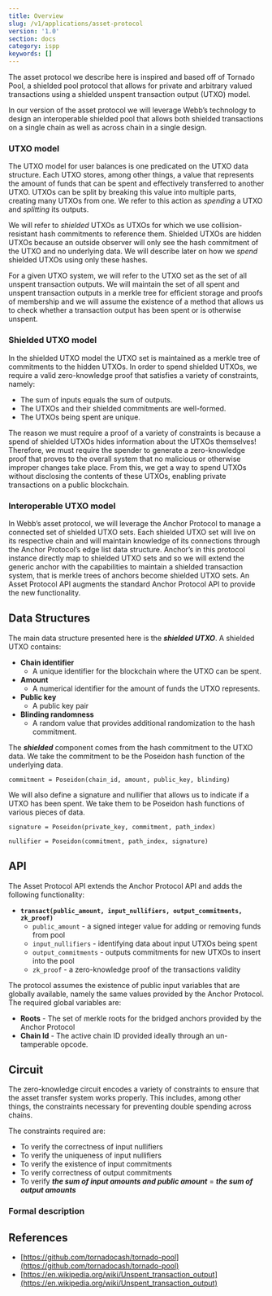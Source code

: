 ```yaml
---
title: Overview
slug: /v1/applications/asset-protocol
version: '1.0'
section: docs
category: ispp
keywords: []
---
```



The asset protocol we describe here is inspired and based off of Tornado Pool, a shielded pool protocol that allows for private and arbitrary valued transactions using a shielded unspent transaction output (UTXO) model.

In our version of the asset protocol we will leverage Webb’s technology to design an interoperable shielded pool that allows both shielded transactions on a single chain as well as across chain in a single design.

### UTXO model

The UTXO model for user balances is one predicated on the UTXO data structure. Each UTXO stores, among other things, a value that represents the amount of funds that can be spent and effectively transferred to another UTXO. UTXOs can be split by breaking this value into multiple parts, creating many UTXOs from one. We refer to this action as _spending_ a UTXO and _splitting_ its outputs.

We will refer to _shielded_ UTXOs as UTXOs for which we use collision-resistant hash commitments to reference them. Shielded UTXOs are hidden UTXOs because an outside observer will only see the hash commitment of the UTXO and no underlying data. We will describe later on how we _spend_ shielded UTXOs using only these hashes.

For a given UTXO system, we will refer to the UTXO set as the set of all unspent transaction outputs. We will maintain the set of all spent and unspent transaction outputs in a merkle tree for efficient storage and proofs of membership and we will assume the existence of a method that allows us to check whether a transaction output has been spent or is otherwise unspent.

### Shielded UTXO model

In the shielded UTXO model the UTXO set is maintained as a merkle tree of commitments to the hidden UTXOs. In order to spend shielded UTXOs, we require a valid zero-knowledge proof that satisfies a variety of constraints, namely:

- The sum of inputs equals the sum of outputs.
- The UTXOs and their shielded commitments are well-formed.
- The UTXOs being spent are unique.

The reason we must require a proof of a variety of constraints is because a spend of shielded UTXOs hides information about the UTXOs themselves! Therefore, we must require the spender to generate a zero-knowledge proof that proves to the overall system that no malicious or otherwise improper changes take place. From this, we get a way to spend UTXOs without disclosing the contents of these UTXOs, enabling private transactions on a public blockchain.

### Interoperable UTXO model

In Webb’s asset protocol, we will leverage the Anchor Protocol to manage a connected set of shielded UTXO sets. Each shielded UTXO set will live on its respective chain and will maintain knowledge of its connections through the Anchor Protocol’s edge list data structure. Anchor’s in this protocol instance directly map to shielded UTXO sets and so we will extend the generic anchor with the capabilities to maintain a shielded transaction system, that is merkle trees of anchors become shielded UTXO sets. An Asset Protocol API augments the standard Anchor Protocol API to provide the new functionality.

## Data Structures

The main data structure presented here is the **_shielded UTXO_**. A shielded UTXO contains:

- **Chain identifier**
  - A unique identifier for the blockchain where the UTXO can be spent.
- **Amount**
  - A numerical identifier for the amount of funds the UTXO represents.
- **Public key**
  - A public key pair
- **Blinding randomness**
  - A random value that provides additional randomization to the hash commitment.

The **_shielded_** component comes from the hash commitment to the UTXO data. We take the commitment to be the Poseidon hash function of the underlying data.

```
commitment = Poseidon(chain_id, amount, public_key, blinding)
```

We will also define a signature and nullifier that allows us to indicate if a UTXO has been spent. We take them to be Poseidon hash functions of various pieces of data.

```
signature = Poseidon(private_key, commitment, path_index)

nullifier = Poseidon(commitment, path_index, signature)
```

## API

The Asset Protocol API extends the Anchor Protocol API and adds the following functionality:

- **`transact(public_amount, input_nullifiers, output_commitments, zk_proof)`**
  - `public_amount` - a signed integer value for adding or removing funds from pool
  - `input_nullifiers` - identifying data about input UTXOs being spent
  - `output_commitments` - outputs commitments for new UTXOs to insert into the pool
  - `zk_proof` - a zero-knowledge proof of the transactions validity

The protocol assumes the existence of public input variables that are globally available, namely the same values provided by the Anchor Protocol. The required global variables are:

- **Roots** - The set of merkle roots for the bridged anchors provided by the Anchor Protocol
- **Chain Id** - The active chain ID provided ideally through an un-tamperable opcode.

## Circuit

The zero-knowledge circuit encodes a variety of constraints to ensure that the asset transfer system works properly. This includes, among other things, the constraints necessary for preventing double spending across chains.

The constraints required are:

- To verify the correctness of input nullifiers
- To verify the uniqueness of input nullifiers
- To verify the existence of input commitments
- To verify correctness of output commitments
- To verify **_the sum of input amounts and public amount_** = **_the sum of output amounts_**

### Formal description

<ProtocolImages />

## References

- [https://github.com/tornadocash/tornado-pool](https://github.com/tornadocash/tornado-pool)
- [https://en.wikipedia.org/wiki/Unspent_transaction_output](https://en.wikipedia.org/wiki/Unspent_transaction_output)
